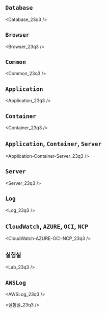 ## `Database`




<Database_23q3 />

## `Browser`


<Browser_23q3 />

## `Common`


<Common_23q3 />

## `Application`


<Application_23q3 />

## `Container`


<Container_23q3 />

## `Application`, `Container`, `Server`


<Application-Container-Server_23q3 />

## `Server`


<Server_23q3 />

## `Log`


<Log_23q3 />

## `CloudWatch`, `AZURE`, `OCI`, `NCP`


<CloudWatch-AZURE-OCI-NCP_23q3 />

## `실험실`


<Lab_23q3 />

## `AWSLog`


<AWSLog_23q3 />


<실험실_23q3 />

